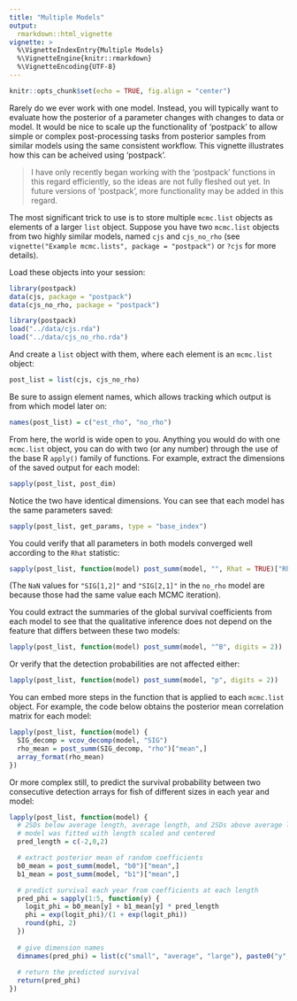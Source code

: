 ```yaml
---
title: "Multiple Models"
output: 
  rmarkdown::html_vignette
vignette: >
  %\VignetteIndexEntry{Multiple Models}
  %\VignetteEngine{knitr::rmarkdown}
  %\VignetteEncoding{UTF-8}
---
```


```r
knitr::opts_chunk$set(echo = TRUE, fig.align = "center")
```

Rarely do we ever work with one model.
Instead, you will typically want to evaluate how the posterior of a parameter changes with changes to data or model.
It would be nice to scale up the functionality of 'postpack' to allow simple or complex post-processing tasks from posterior samples from similar models using the same consistent workflow.
This vignette illustrates how this can be acheived using 'postpack'.

> I have only recently began working with the 'postpack' functions in this regard efficiently, so the ideas are not fully fleshed out yet.
> In future versions of 'postpack', more functionality may be added in this regard.

The most significant trick to use is to store multiple `mcmc.list` objects as elements of a larger `list` object.
Suppose you have two `mcmc.list` objects from two highly similar models, named `cjs` and `cjs_no_rho` (see `vignette("Example mcmc.lists", package = "postpack")` or `?cjs` for more details).

Load these objects into your session:

```r
library(postpack)
data(cjs, package = "postpack")
data(cjs_no_rho, package = "postpack")
```

```r
library(postpack)
load("../data/cjs.rda")
load("../data/cjs_no_rho.rda")
```

And create a `list` object with them, where each element is an `mcmc.list` object:

```r
post_list = list(cjs, cjs_no_rho)
```

Be sure to assign element names, which allows tracking which output is from which model later on:

```r
names(post_list) = c("est_rho", "no_rho")
```

From here, the world is wide open to you.
Anything you would do with one `mcmc.list` object, you can do with two (or any number) through the use of the base R `apply()` family of functions.
For example, extract the dimensions of the saved output for each model:

```r
sapply(post_list, post_dim)
```

Notice the two have identical dimensions. You can see that each model has the same parameters saved:

```r
sapply(post_list, get_params, type = "base_index")
```

You could verify that all parameters in both models converged well according to the `Rhat` statistic:

```r
sapply(post_list, function(model) post_summ(model, "", Rhat = TRUE)["Rhat",])
```

(The `NaN` values for `"SIG[1,2]"` and `"SIG[2,1]"` in the `no_rho` model are because those had the same value each MCMC iteration).

You could extract the summaries of the global survival coefficients from each model to see that the qualitative inference does not depend on the feature that differs between these two models:

```r
lapply(post_list, function(model) post_summ(model, "^B", digits = 2))
```

Or verify that the detection probabilities are not affected either:

```r
lapply(post_list, function(model) post_summ(model, "p", digits = 2))
```

You can embed more steps in the function that is applied to each `mcmc.list` object.
For example, the code below obtains the posterior mean correlation matrix for each model:

```r
lapply(post_list, function(model) {
  SIG_decomp = vcov_decomp(model, "SIG")
  rho_mean = post_summ(SIG_decomp, "rho")["mean",]
  array_format(rho_mean)
})
```

Or more complex still, to predict the survival probability between two consecutive detection arrays for fish of different sizes in each year and model:

```r
lapply(post_list, function(model) {
  # 2SDs below average length, average length, and 2SDs above average length
  # model was fitted with length scaled and centered
  pred_length = c(-2,0,2)  

  # extract posterior mean of random coefficients
  b0_mean = post_summ(model, "b0")["mean",]
  b1_mean = post_summ(model, "b1")["mean",]

  # predict survival each year from coefficients at each length
  pred_phi = sapply(1:5, function(y) {
    logit_phi = b0_mean[y] + b1_mean[y] * pred_length
    phi = exp(logit_phi)/(1 + exp(logit_phi))
    round(phi, 2)
  })
  
  # give dimension names
  dimnames(pred_phi) = list(c("small", "average", "large"), paste0("y", 1:5))
  
  # return the predicted survival
  return(pred_phi)
})

```
